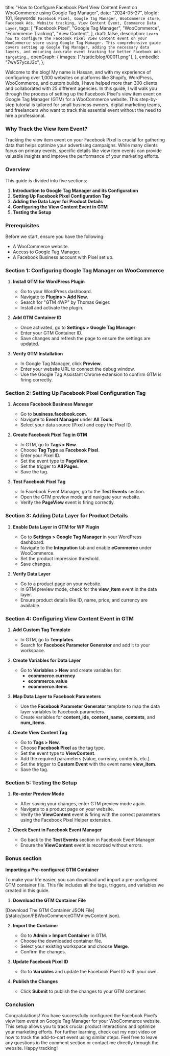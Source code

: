  title:
  "How to Configure Facebook Pixel View Content Event on WooCommerce using Google Tag Manager",
 date: "2024-05-27",
 blogId: 101,
 Keywords: `Facebook Pixel, Google Tag Manager, WooCommerce store, Facebook Ads, Website tracking, View Content Event, Ecommerce Data Layer`,
 tags: [
  "Facebook Pixel",
  "Google Tag Manager",
  "WooCommerce",
  "Ecommerce Tracking",
  "View Content",
 ],
 draft: false,
 description: `Learn how to configure the Facebook Pixel View Content event on your WooCommerce store using Google Tag Manager. This comprehensive guide covers setting up Google Tag Manager, adding the necessary data layers, and ensuring accurate event tracking for better Facebook Ads targeting.`,
 openGraph: {
  images: ["/static/blog/00011.png"],
 },
 embedId: "7wV57ycsJ3c",
};

<BlogHeader metadata={metadata} />

Welcome to the blog! My name is Hassan, and with my experience of configuring over 1,000 websites on platforms like Shopify, WordPress, WooCommerce, and custom builds, I have helped more than 300 clients and collaborated with 25 different agencies. In this guide, I will walk you through the process of setting up the Facebook Pixel's view item event on Google Tag Manager (GTM) for a WooCommerce website. This step-by-step tutorial is tailored for small business owners, digital marketing teams, and freelancers who want to track this essential event without the need to hire a professional.

### Why Track the View Item Event?

Tracking the view item event on your Facebook Pixel is crucial for gathering data that helps optimize your advertising campaigns. While many clients focus on primary events, specific details like view item events can provide valuable insights and improve the performance of your marketing efforts.

### Overview

This guide is divided into five sections:

1. **Introduction to Google Tag Manager and its Configuration**
2. **Setting Up Facebook Pixel Configuration Tag**
3. **Adding the Data Layer for Product Details**
4. **Configuring the View Content Event in GTM**
5. **Testing the Setup**

### Prerequisites

Before we start, ensure you have the following:

- A WooCommerce website.
- Access to Google Tag Manager.
- A Facebook Business account with Pixel set up.

### Section 1: Configuring Google Tag Manager on WooCommerce

1. **Install GTM for WordPress Plugin**

   - Go to your WordPress dashboard.
   - Navigate to **Plugins > Add New**.
   - Search for "GTM 4WP" by Thomas Geiger.
   - Install and activate the plugin.

2. **Add GTM Container ID**

   - Once activated, go to **Settings > Google Tag Manager**.
   - Enter your GTM Container ID.
   - Save changes and refresh the page to ensure the settings are updated.

3. **Verify GTM Installation**
   - In Google Tag Manager, click **Preview**.
   - Enter your website URL to connect the debug window.
   - Use the Google Tag Assistant Chrome extension to confirm GTM is firing correctly.

### Section 2: Setting Up Facebook Pixel Configuration Tag

1. **Access Facebook Business Manager**

   - Go to **business.facebook.com**.
   - Navigate to **Event Manager** under **All Tools**.
   - Select your data source (Pixel) and copy the Pixel ID.

2. **Create Facebook Pixel Tag in GTM**

   - In GTM, go to **Tags > New**.
   - Choose **Tag Type** as **Facebook Pixel**.
   - Enter your Pixel ID.
   - Set the event type to **PageView**.
   - Set the trigger to **All Pages**.
   - Save the tag.

3. **Test Facebook Pixel Tag**
   - In Facebook Event Manager, go to the **Test Events** section.
   - Open the GTM preview mode and navigate your website.
   - Verify the **PageView** event is firing correctly.

### Section 3: Adding Data Layer for Product Details

1. **Enable Data Layer in GTM for WP Plugin**

   - Go to **Settings > Google Tag Manager** in your WordPress dashboard.
   - Navigate to the **Integration** tab and enable **eCommerce** under WooCommerce.
   - Set the product impression threshold.
   - Save changes.

2. **Verify Data Layer**
   - Go to a product page on your website.
   - In GTM preview mode, check for the **view_item** event in the data layer.
   - Ensure product details like ID, name, price, and currency are available.

### Section 4: Configuring View Content Event in GTM

1. **Add Custom Tag Template**

   - In GTM, go to **Templates**.
   - Search for **Facebook Parameter Generator** and add it to your workspace.

2. **Create Variables for Data Layer**

   - Go to **Variables > New** and create variables for:
     - **ecommerce.currency**
     - **ecommerce.value**
     - **ecommerce.items**

3. **Map Data Layer to Facebook Parameters**

   - Use the **Facebook Parameter Generator** template to map the data layer variables to Facebook parameters.
   - Create variables for **content_ids**, **content_name**, **contents**, and **num_items**.

4. **Create View Content Tag**
   - Go to **Tags > New**.
   - Choose **Facebook Pixel** as the tag type.
   - Set the event type to **ViewContent**.
   - Add the required parameters (value, currency, contents, etc.).
   - Set the trigger to **Custom Event** with the event name **view_item**.
   - Save the tag.

### Section 5: Testing the Setup

1. **Re-enter Preview Mode**

   - After saving your changes, enter GTM preview mode again.
   - Navigate to a product page on your website.
   - Verify the **ViewContent** event is firing with the correct parameters using the Facebook Pixel Helper extension.

2. **Check Event in Facebook Event Manager**
   - Go back to the **Test Events** section in Facebook Event Manager.
   - Ensure the **ViewContent** event is recorded without errors.

### Bonus section

**Importing a Pre-configured GTM Container**

To make your life easier, you can download and import a pre-configured GTM container file. This file includes all the tags, triggers, and variables we created in this guide.

1. **Download the GTM Container File**

<AuthenticatedLayout>
 [Download The GTM Container JSON
 File](/static/json/FBWooCommerceGTMViewContent.json).
</AuthenticatedLayout>

2. **Import the Container**

   - Go to **Admin > Import Container** in GTM.
   - Choose the downloaded container file.
   - Select your existing workspace and choose **Merge**.
   - Confirm the changes.

3. **Update Facebook Pixel ID**

   - Go to **Variables** and update the Facebook Pixel ID with your own.

4. **Publish the Changes**
   - Click **Submit** to publish the changes to your GTM container.

### Conclusion

Congratulations! You have successfully configured the Facebook Pixel’s view item event on Google Tag Manager for your WooCommerce website. This setup allows you to track crucial product interactions and optimize your marketing efforts. For further learning, check out my next video on how to track the add-to-cart event using similar steps. Feel free to leave any questions in the comment section or contact me directly through the website. Happy tracking!
